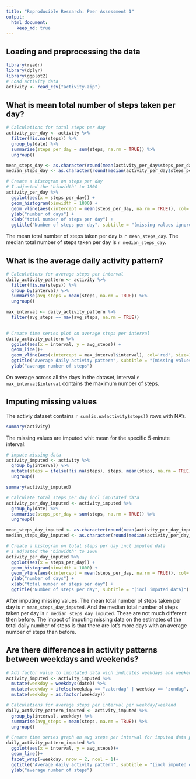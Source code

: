 ```yaml
---
title: "Reproducible Research: Peer Assessment 1"
output: 
  html_document:
    keep_md: true
---
```



## Loading and preprocessing the data

```r
library(readr)
library(dplyr)
library(ggplot2)
# Load activity data
activity <- read_csv("activity.zip")
```


## What is mean total number of steps taken per day?

```r
# Calculations for total steps per day
activity_per_day <- activity %>%
  filter(!is.na(steps)) %>%
  group_by(date) %>%
  summarise(steps_per_day = sum(steps, na.rm = TRUE)) %>%
  ungroup()

mean_steps_day <- as.character(round(mean(activity_per_day$steps_per_day, na.rm = TRUE)))
median_steps_day <- as.character(round(median(activity_per_day$steps_per_day, na.rm = TRUE)))
```

```r
# Create a histogram on steps per day 
# I adjusted the 'binwidth' to 1800
activity_per_day %>%
  ggplot(aes(x = steps_per_day)) +
  geom_histogram(binwidth = 1800) +
  geom_vline(aes(xintercept = mean(steps_per_day, na.rm = TRUE)), col='red', size=1, lty=2) + 
  ylab("number of days") +
  xlab("total number of steps per day") +
  ggtitle("Number of steps per day", subtitle = "(missing values ignored)")
```

The mean total number of steps taken per day is `r mean_steps_day`.
The median total number of steps taken per day is `r median_steps_day`.


## What is the average daily activity pattern?

```r
# Calculations for average steps per interval
daily_activity_pattern <- activity %>%
  filter(!is.na(steps)) %>%
  group_by(interval) %>%
  summarise(avg_steps = mean(steps, na.rm = TRUE)) %>%
  ungroup()

max_interval <- daily_activity_pattern %>%
  filter(avg_steps == max(avg_steps, na.rm = TRUE))
  
```

```r
# Create time series plot on average steps per interval
daily_activity_pattern %>%
  ggplot(aes(x = interval, y = avg_steps)) +
  geom_line()+
  geom_vline(aes(xintercept = max_interval$interval), col='red', size=1, lty=2) + 
  ggtitle("Average daily activity pattern", subtitle = "(missing values ignored)") +
  ylab("average number of steps")

```

On average across all the days in the dataset, interval `r max_interval$interval` contains the maximum number of steps.


## Imputing missing values
The activiy dataset contains `r sum(is.na(activity$steps))` rows with NA's.

```r
summary(activity)
```

The missing values are imputed whit mean for the specific 5-minute interval:

```r
# impute missing data
activity_imputed <- activity %>%
  group_by(interval) %>%
  mutate(steps = ifelse(!is.na(steps), steps, mean(steps, na.rm = TRUE))) %>%
  ungroup()

summary(activity_imputed)
```

```r
# Calculate total steps per day incl imputated data
activity_per_day_imputed <- activity_imputed %>%
  group_by(date) %>%
  summarise(steps_per_day = sum(steps, na.rm = TRUE)) %>%
  ungroup()

mean_steps_day_imputed <- as.character(round(mean(activity_per_day_imputed$steps_per_day, na.rm = TRUE)))
median_steps_day_imputed <- as.character(round(median(activity_per_day_imputed$steps_per_day, na.rm = TRUE)))
```

```r
# Create a histogram on total steps per day incl imputed data 
# I adjusted the 'binwidth' to 1800
activity_per_day_imputed %>%
  ggplot(aes(x = steps_per_day)) +
  geom_histogram(binwidth = 1800) +
  geom_vline(aes(xintercept = mean(steps_per_day, na.rm = TRUE)), col='red', size=1, lty=2) + 
  ylab("number of days") +
  xlab("total number of steps per day") +
  ggtitle("Number of steps per day", subtitle = "(incl imputed data)")
```

After imputing missing values. The mean total number of steps taken per day is `r mean_steps_day_imputed`.
And the median total number of steps taken per day is `r median_steps_day_imputed`. These are not much different then before. 
The impact of imputing missing data on the estimates of the total daily number of steps is that there are lot's more days with an average number of steps than before.


## Are there differences in activity patterns between weekdays and weekends?

```r
# Add factor value to imputated data wich indicates weekdays and weekends
activity_imputed <- activity_imputed %>%
  mutate(weekday = weekdays(date)) %>%
  mutate(weekday = ifelse(weekday == "zaterdag" | weekday == "zondag", "weekend", "weekday")) %>%
  mutate(weekday = as.factor(weekday))
```

```r
# Calculations for average steps per interval per weekday/weekend
daily_activity_pattern_imputed <- activity_imputed %>%
  group_by(interval, weekday) %>%
  summarise(avg_steps = mean(steps, na.rm = TRUE)) %>%
  ungroup()
```

```r
# Create time series graph on avg steps per interval for imputed data per weekday
daily_activity_pattern_imputed %>%
  ggplot(aes(x = interval, y = avg_steps))+
  geom_line()+
  facet_wrap(~weekday, nrow = 2, ncol = 1)+
  ggtitle("Average daily activity pattern", subtitle = "(incl imputed data)") +
  ylab("average number of steps")
  
```




